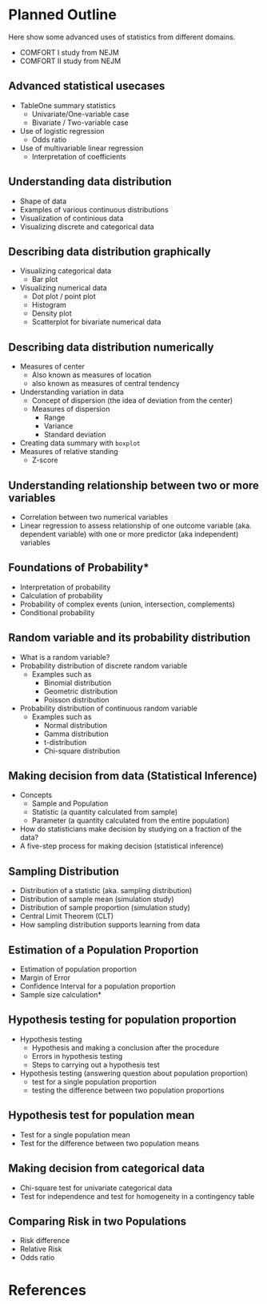 # Planned Outline

Here show some advanced uses of statistics from different domains.

- COMFORT I study from NEJM
- COMFORT II study from NEJM


## Advanced statistical usecases

- TableOne summary statistics 
  - Univariate/One-variable case
  - Bivariate / Two-variable case
- Use of logistic regression 
  - Odds ratio
- Use of multivariable linear regression
  - Interpretation of coefficients

## Understanding data distribution 

- Shape of data
- Examples of various continuous distributions
- Visualization of continious data 
- Visualizing discrete and categorical data
  
## Describing data distribution graphically

- Visualizing categorical data
  - Bar plot
- Visualizing numerical data
  - Dot plot / point plot
  - Histogram
  - Density plot
  - Scatterplot for bivariate numerical data

## Describing data distribution numerically

- Measures of center
  - Also known as measures of location
  - also known as measures of central tendency
- Understanding variation in data
  - Concept of dispersion (the idea of deviation from the center)
  - Measures of dispersion
    - Range
    - Variance
    - Standard deviation
-   Creating data summary with `boxplot`
- Measures of relative standing
  - Z-score


## Understanding relationship between two or more variables
  - Correlation between two numerical variables
  - Linear regression to assess relationship of one outcome variable (aka. dependent variable) with one or more predictor (aka independent) variables
  
## Foundations of Probability*

- Interpretation of probability
- Calculation of probability
- Probability of complex events (union, intersection, complements)
- Conditional probability

## Random variable and its probability distribution

- What is a random variable?
- Probability distribution of discrete random variable
  - Examples such as
    - Binomial distribution
    - Geometric distribution
    - Poisson distribution 
- Probability distribution of continuous random variable
  - Examples such as 
    - Normal distribution
    - Gamma distribution
    - t-distribution
    - Chi-square distribution

## Making decision from data (Statistical Inference)
- Concepts 
  - Sample and Population
  - Statistic (a quantity calculated from sample)
  - Parameter (a quantity calculated from the entire population)
- How do statisticians make decision by studying on a fraction of the data? 
- A five-step process for making decision (statistical inference)

## Sampling Distribution 

- Distribution of a statistic (aka. sampling distribution)
- Distribution of sample mean (simulation study)
- Distribution of sample proportion (simulation study)
- Central Limit Theorem (CLT)
- How sampling distribution supports learning from data

## Estimation of a Population Proportion
- Estimation of population proportion
- Margin of Error
- Confidence Interval for a population proportion
- Sample size calculation*


## Hypothesis testing for population proportion
- Hypothesis testing
  - Hypothesis and making a conclusion after the procedure
  - Errors in hypothesis testing
  - Steps to carrying out a hypothesis test
- Hypothesis testing (answering question about population proportion)
  - test for a single population proportion
  - testing the difference between two population proportions

## Hypothesis test for population mean
- Test for a single population mean
- Test for the difference between two population means

## Making decision from categorical data
- Chi-square test for univariate categorical data
- Test for independence and test for homogeneity in a contingency table

## Comparing Risk in two Populations
- Risk difference
- Relative Risk
- Odds ratio



# References {.unnumbered}

::: {#refs}
:::
